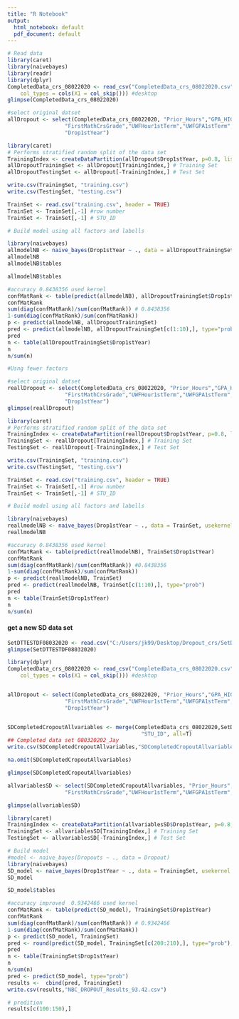 ---
title: "R Notebook"
output:
  html_notebook: default
  pdf_document: default
---

```{r}
# Read data
library(caret)
library(naivebayes)
library(readr)
library(dplyr)
CompletedData_crs_08022020 <- read_csv("CompletedData_crs_08022020.csv", 
    col_types = cols(X1 = col_skip())) #desktop
glimpse(CompletedData_crs_08022020)
```
```{r}
#select original datset
allDropout <- select(CompletedData_crs_08022020, "Prior_Hours","GPA_HIGHSCHOOL","ReStartMajor","Gender","ReEthnicity","ReCounty","ReFirstMathCrs",
                  "FirstMathCrsGrade","UWFHour1stTerm","UWFGPA1stTerm","ENC1101","CHM2045","BSC2010","BSC2844","PSY2012",
                  "Drop1stYear")
```
```{r}
library(caret)
# Performs stratified random split of the data set
TrainingIndex <- createDataPartition(allDropout$Drop1stYear, p=0.8, list = FALSE)
allDropoutTrainingSet <- allDropout[TrainingIndex,] # Training Set
allDropoutTestingSet <- allDropout[-TrainingIndex,] # Test Set

write.csv(TrainingSet, "training.csv")
write.csv(TestingSet, "testing.csv")

TrainSet <- read.csv("training.csv", header = TRUE)
TrainSet <- TrainSet[,-1] #row number
TrainSet <- TrainSet[,-1] # STU_ID
```
```{r}
# Build model using all factors and labells

library(naivebayes)
allmodelNB <- naive_bayes(Drop1stYear ~ ., data = allDropoutTrainingSet, usekernel = TRUE)
allmodelNB
allmodelNB$tables
```
```{r}
allmodelNB$tables
```
```{r}
#accuracy 0.8438356 used kernel
confMatRank <- table(predict(allmodelNB), allDropoutTrainingSet$Drop1stYear)
confMatRank
sum(diag(confMatRank)/sum(confMatRank)) # 0.8438356
1-sum(diag(confMatRank)/sum(confMatRank)) 
p <- predict(allmodelNB, allDropoutTrainingSet)
pred <- predict(allmodelNB, allDropoutTrainingSet[c(1:10),], type="prob")
pred
n <- table(allDropoutTrainingSet$Drop1stYear)
n
n/sum(n)
```
```{r}



#Usng fewer factors 

#select original datset
reallDropout <- select(CompletedData_crs_08022020, "Prior_Hours","GPA_HIGHSCHOOL","ReStartMajor","Gender","ReEthnicity","ReCounty","ReFirstMathCrs",
                  "FirstMathCrsGrade","UWFHour1stTerm","UWFGPA1stTerm",18:27,
                  "Drop1stYear")
glimpse(reallDropout)
```

```{r}
library(caret)
# Performs stratified random split of the data set
TrainingIndex <- createDataPartition(reallDropout$Drop1stYear, p=0.8, list = FALSE)
TrainingSet <- reallDropout[TrainingIndex,] # Training Set
TestingSet <- reallDropout[-TrainingIndex,] # Test Set

write.csv(TrainingSet, "training.csv")
write.csv(TestingSet, "testing.csv")

TrainSet <- read.csv("training.csv", header = TRUE)
TrainSet <- TrainSet[,-1] #row number
TrainSet <- TrainSet[,-1] # STU_ID
```

```{r}
# Build model using all factors and labells

library(naivebayes)
reallmodelNB <- naive_bayes(Drop1stYear ~ ., data = TrainSet, usekernel = TRUE)
reallmodelNB
```
```{r}
#accuracy 0.8438356 used kernel
confMatRank <- table(predict(reallmodelNB), TrainSet$Drop1stYear)
confMatRank
sum(diag(confMatRank)/sum(confMatRank)) #0.8438356
1-sum(diag(confMatRank)/sum(confMatRank)) 
p <- predict(reallmodelNB, TrainSet)
pred <- predict(reallmodelNB, TrainSet[c(1:10),], type="prob")
pred
n <- table(TrainSet$Drop1stYear)
n
n/sum(n)
```

#### get a new SD data set
```{r}
SetDTTESTDF08032020 <- read.csv("C:/Users/jk99/Desktop/Dropout_crs/SetDTTESTDF08032020.csv")
glimpse(SetDTTESTDF08032020)
```

```{r}
library(dplyr)
CompletedData_crs_08022020 <- read_csv("CompletedData_crs_08022020.csv", 
    col_types = cols(X1 = col_skip())) #desktop


allDropout <- select(CompletedData_crs_08022020, "Prior_Hours","GPA_HIGHSCHOOL","ReStartMajor","Gender","ReEthnicity","ReCounty","ReFirstMathCrs",
                  "FirstMathCrsGrade","UWFHour1stTerm","UWFGPA1stTerm","ENC1101","CHM2045","BSC2010","BSC2844","PSY2012",
                  "Drop1stYear")


SDCompletedCropoutAllvariables <- merge(CompletedData_crs_08022020,SetDTTESTDF08032020, by=
                                          "STU_ID", all=T)
## Completed data set 080320202_Jay
write.csv(SDCompletedCropoutAllvariables,"SDCompletedCropoutAllvariables08032020JAY.csv")

na.omit(SDCompletedCropoutAllvariables)
```
```{r}
glimpse(SDCompletedCropoutAllvariables)
```

```{r}

allvariablesSD <- select(SDCompletedCropoutAllvariables, "Prior_Hours","GPA_HIGHSCHOOL","ReStartMajor","Gender","ReEthnicity","ReCounty","ReFirstMathCrs",
                  "FirstMathCrsGrade","UWFHour1stTerm","UWFGPA1stTerm","FirstTermCRSs","FristTermGrades","Drop1stYear")

glimpse(allvariablesSD)

```

```{r}
library(caret)
TrainingIndex <- createDataPartition(allvariablesSD$Drop1stYear, p=0.8, list = FALSE)
TrainingSet <- allvariablesSD[TrainingIndex,] # Training Set
TestingSet <- allvariablesSD[-TrainingIndex,] # Test Set

# Build model
#model <- naive_bayes(Dropouts ~ ., data = Dropout)
library(naivebayes)
SD_model <- naive_bayes(Drop1stYear ~ ., data = TrainingSet, usekernel = TRUE)
SD_model
```
```{r}
SD_model$tables
```
```{r}
#accuracy improved  0.9342466 used kernel
confMatRank <- table(predict(SD_model), TrainingSet$Drop1stYear)
confMatRank
sum(diag(confMatRank)/sum(confMatRank)) # 0.9342466
1-sum(diag(confMatRank)/sum(confMatRank)) 
p <- predict(SD_model, TrainingSet)
pred <- round(predict(SD_model, TrainingSet[c(200:210),], type="prob"), digits = 4)
pred
n <- table(TrainingSet$Drop1stYear)
n
n/sum(n)
pred <- predict(SD_model, type="prob")
results <-  cbind(pred, TrainingSet)
write.csv(results,"NBC_DROPOUT_Results_93.42.csv")
```

```{r}
# predition
results[c(100:150),]

```

